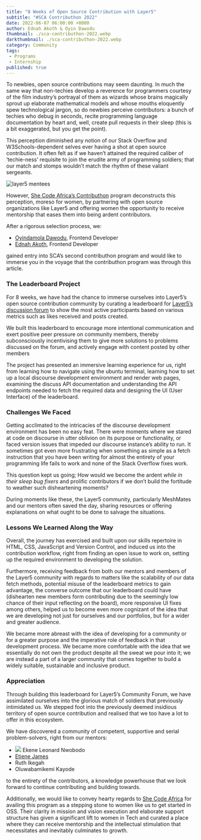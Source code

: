 ---
title: "8 Weeks of Open Source Contribution with Layer5"
subtitle: "#SCA Contributhon 2022"
date: 2022-06-07 06:00:00 +0000
author: Ednah Akoth & Oyin Dawodu
thumbnail: ./sca-contributhon-2022.webp
darkthumbnail: ./sca-contributhon-2022.webp
category: Community
tags:
 - Programs
 - Internship
published: true
---




<BlogWrapper>

<div className="intro">
<p>
To newbies, open source contributions may seem daunting. In much the same way that non-techies develop a reverence for programmers courtesy of the film industry’s portrayal of them as wizards whose brains magically sprout up elaborate mathematical models and whose mouths eloquently spew technological jargon, so do newbies perceive contributors: a bunch of techies who debug in seconds, recite programming language documentation by heart and, well, create pull requests in their sleep (this is a bit exaggerated, but you get the point). 
</p>
</div>

  <p>
  This perception diminished any notion of our Stack Overflow and W3Schools-dependent selves ever having a shot at open source contribution. It often felt as if we haven’t attained the required caliber of ‘techie-ness’ requisite to join the erudite army of programming soldiers; that our match and stomps wouldn’t match the rhythm of these valiant sergeants. 
  </p>
  
  <img src={mentees} className="image-right" alt="layer5 mentees" />
  <p>
  However, <a href="https://shecodeafrica.org/programs/contributhon-1" rel="nofollow">She Code Africa’s Contributhon</a> program deconstructs this perception, moreso for women, by partnering with open source organizations like Layer5 and offering women the opportunity to receive mentorship that eases them into being ardent contributors.
  </p>
  <p>
  After a rigorous selection process, we:
  <ul>
    <li>
    <a href="https://twitter.com/oyindawodu">Oyindamola Dawodu</a>, Frontend Developer
    </li>
    <li>
    <a href="https://twitter.com/edmucious">Ednah Akoth</a>, Frontend Developer 
    </li>
  </ul>
  gained entry into SCA’s second contributhon program and would like to immerse you in the voyage that the contributhon program was through this article.
  </p>

  <h3>The Leaderboard Project</h3>
  <p>
  For 8 weeks, we have had the chance to immerse ourselves into Layer5’s open source contribution community by curating a leaderboard for <a href="https://discuss.layer5.io">Layer5’s discussion forum</a> to show the most active participants based on various metrics such as likes received and posts created.
  </p>
  <p>
  We built this leaderboard to encourage more intentional communication and exert positive peer pressure on community members, thereby subconsciously incentivising them to give more solutions to problems discussed on the forum, and actively engage with content posted by other members
  </p>
  <p>
  The project has presented an immersive learning experience for us, right from learning how to navigate using the ubuntu terminal, learning how to set up a local discourse development environment and render web pages,  examining the discuss API documentation and understanding the API endpoints needed to fetch the required data and designing the UI (User Interface) of the leaderboard. 
  </p>
  
  <h3>Challenges We Faced</h3>
  <p>
  Getting acclimated to the intricacies of the discourse development environment has been no easy feat. There were moments where we stared at code on discourse in utter oblivion on its purpose or functionality, or faced version issues that impeded our discourse instance’s ability to run. It sometimes got even more frustrating when something as simple as a fetch instruction that you have been writing for almost the entirety of your programming life fails to work and none of the Stack Overflow fixes work. 
  </p>
  <p>
  This question kept us going; How would we become the ardent <em>while in their sleep bug fixers</em> and prolific contributors if we don’t build the fortitude to weather such disheartening moments?
  </p>
  <p>
   During moments like these, the Layer5 community, particularly <Link to="/community/meshmates">MeshMates</Link> and our mentors often saved the day, sharing resources or offering explanations on what ought to be done to salvage the situations.
  </p>

  <h3>Lessons We Learned Along the Way</h3>
  <p>
  Overall, the journey has exercised and built upon our skills repertoire in HTML, CSS, JavaScript and Version Control, and induced us into the contribution workflow, right from finding an open issue to work on, setting up the required environment to developing the solution. 
  </p>
  <p>
  Furthermore, receiving feedback from both our mentors and members of the Layer5 community with regards to matters like the scalability of our data fetch methods, potential misuse of the leaderboard metrics to gain advantage, the converse outcome that our leaderboard could have (dishearten new members form contributing due to the seemingly low chance of their input reflecting on the board), more responsive UI fixes among others, helped us to become even more cognizant of the idea that we are developing not just for ourselves and our portfolios, but for a wider and greater audience.
  </p>
  <p>
  We became more abreast with the idea of developing for a community or for a greater purpose and the imperative role of feedback in that development process. We became more comfortable with the idea that we essentially do not own the product despite all the sweat we pour into it; we are instead a part of a larger community that comes together to build a widely suitable, sustainable and inclusive product. 
  </p>


  <h3>Appreciation</h3>
  <p>
  Through building this leaderboard for Layer5’s Community Forum, we have assimilated ourselves into the glorious match of soldiers that previously intimidated us. We stepped foot into the previously deemed insidious territory of open source contribution and realised that we too have a lot to offer in this ecosystem. 
  </p>
  <p>
  We have discovered a community of competent, supportive and serial problem-solvers, right from our mentors: 
  </p>
  <ul>
    <li>
    <Link to="https://layer5.io/community/members/ekene-leonard-nwobodo"><img src={meshmate} style={{height: "1.25rem"}} /> Ekene Leonard Nwobodo</Link>
    </li>
    <li>
    <a href="https://twitter.com/etienejames5">Etiene James</a>
    </li>
    <li>
      <Link to="/community/members/ruth-ikegah">Ruth Ikegah</Link>
    </li>
     <li>
      <Link to="/community/members/atinuke-oluwabamikemi-kayode">Oluwabamikemi Kayode</Link>
    </li>
  </ul>
  <p>
   to the entirety of the contributors, a knowledge powerhouse that we look forward to continue contributing and building towards.
  </p>

  <p>
  Additionally, we would like to convey hearty regards to <a href="https://shecodeafrica.org/">She Code Africa</a> for availing this program as a stepping stone to women like us to get started in OSS. Their clarity in mission and vision execution and elaborate support structure has given a significant lift to women in Tech and curated a place where they can receive mentorship and the intellectual stimulation that necessitates and inevitably culminates to growth. 
  </p>

</BlogWrapper>
